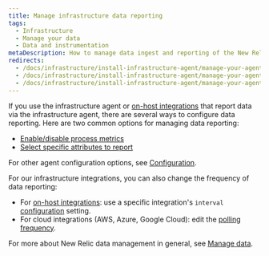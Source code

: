 ```yaml
---
title: Manage infrastructure data reporting
tags:
  - Infrastructure
  - Manage your data
  - Data and instrumentation
metaDescription: How to manage data ingest and reporting of the New Relic infrastructure agent and our infrastructure integrations.
redirects:
  - /docs/infrastructure/install-infrastructure-agent/manage-your-agent/manage-infrastructure-agent-data-ingest
  - /docs/infrastructure/install-infrastructure-agent/manage-your-agent/manage-infrastructure-agent-data-reporting
  - /docs/infrastructure/install-infrastructure-agent/manage-your-agent/manage-infrastructure-data-reporting
---
```


If you use the infrastructure agent or [on-host integrations](/docs/integrations/host-integrations/get-started/introduction-host-integrations) that report data via the infrastructure agent, there are several ways to configure data reporting. Here are two common options for managing data reporting:

* [Enable/disable process metrics](/docs/infrastructure/install-infrastructure-agent/configuration/infrastructure-agent-configuration-settings#enable-process-metrics)
* [Select specific attributes to report](/docs/infrastructure/install-infrastructure-agent/configuration/infrastructure-agent-configuration-settings#include-matching-metrics)

For other agent configuration options, see [Configuration](/docs/infrastructure/install-infrastructure-agent/configuration/infrastructure-agent-configuration-settings).

For our infrastructure integrations, you can also change the frequency of data reporting:

* For [on-host integrations](/docs/integrations/host-integrations/host-integrations-list): use a specific integration's `interval` [configuration](/docs/integrations/integrations-sdk/file-specifications/host-integration-configuration-overview) setting.
* For cloud integrations (AWS, Azure, Google Cloud): edit the [polling frequency](/docs/integrations/new-relic-integrations/cloud-integrations/configure-polling-frequency-data-collection-cloud-integrations).

For more about New Relic data management in general, see [Manage data](/docs/telemetry-data-platform/ingest-manage-data/manage-data/manage-your-data).
